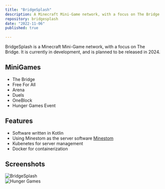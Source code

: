 ```yaml
---
title: "BridgeSplash"
description: A Minecraft Mini-Game network, with a focus on The Bridge.
repository: bridgesplash
date: "2022-11-06"
published: true
  
---
```

BridgeSplash is a Minecraft Mini-Game network, with a focus on The Bridge. It is currently in development, and is planned to be released in 2024.

## MiniGames
- The Bridge
- Free For All
- Arena
- Duels
- OneBlock
- Hunger Games Event

## Features

- Software written in Kotlin
- Using Minestom as the server software [Minestom](https://minestom.net/)
- Kubenetes for server management
- Docker for containerization

## Screenshots

![BridgeSplash](https://zuri.tesseract.club/screenshots/bridgesplash.webp)\
![Hunger Games](https://zuri.tesseract.club/screenshots/hungrygames.webp)